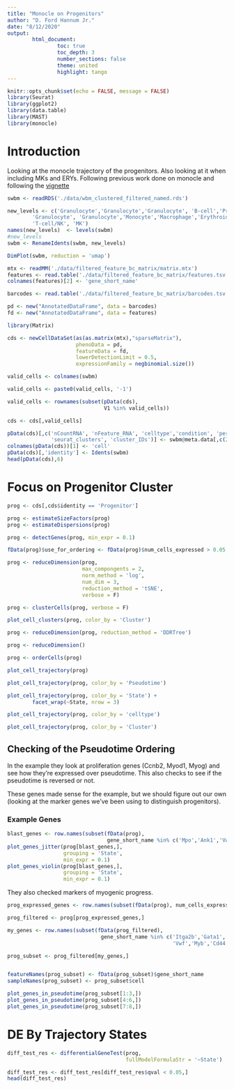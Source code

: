 ```yaml
---
title: "Monocle on Progenitors"
author: "D. Ford Hannum Jr."
date: "8/12/2020"
output: 
        html_document:
                toc: true
                toc_depth: 3
                number_sections: false
                theme: united
                highlight: tango
---
```


```r
knitr::opts_chunk$set(echo = FALSE, message = FALSE)
library(Seurat)
library(ggplot2)
library(data.table)
library(MAST)
library(monocle)
```

# Introduction

Looking at the monocle trajectory of the progenitors. Also looking at it when including MKs and ERYs. Following previous work done on monocle and following the [vignette](http://cole-trapnell-lab.github.io/monocle-release/docs/#constructing-single-cell-trajectories)

```r
swbm <- readRDS('./data/wbm_clustered_filtered_named.rds')
```

```r
new_levels <- c('Granulocyte','Granulocyte','Granulocyte', 'B-cell','Progenitor', 
        'Granulocyte', 'Granulocyte','Monocyte','Macrophage','Erythroid','B-cell',
        'T-cell/NK', 'MK')
names(new_levels)  <- levels(swbm)
#new_levels
swbm <- RenameIdents(swbm, new_levels)

DimPlot(swbm, reduction = 'umap')
```

```r
mtx <- readMM('./data/filtered_feature_bc_matrix/matrix.mtx')
features <- read.table('./data/filtered_feature_bc_matrix/features.tsv')
colnames(features)[2] <- 'gene_short_name'

barcodes <- read.table('./data/filtered_feature_bc_matrix/barcodes.tsv')

pd <- new("AnnotatedDataFrame", data = barcodes)
fd <- new("AnnotatedDataFrame", data = features)

library(Matrix)

cds <- newCellDataSet(as(as.matrix(mtx),"sparseMatrix"),
                      phenoData = pd,
                      featureData = fd,
                      lowerDetectionLimit = 0.5,
                      expressionFamily = negbinomial.size())
```

```r

valid_cells <- colnames(swbm)

valid_cells <- paste0(valid_cells, '-1')

valid_cells <- rownames(subset(pData(cds),
                               V1 %in% valid_cells))

cds <- cds[,valid_cells]
```

```r
pData(cds)[,c('nCountRNA', 'nFeature_RNA', 'celltype','condition', 'percent.mt',
              'seurat_clusters', 'cluster_IDs')] <- swbm@meta.data[,c(2,3,5,6,8,11,15)]
colnames(pData(cds))[1] <- 'cell'
pData(cds)[,'identity'] <- Idents(swbm)
head(pData(cds),6)
```

# Focus on Progenitor Cluster

```r

prog <- cds[,cds$identity == 'Progenitor']

prog <- estimateSizeFactors(prog)
prog <- estimateDispersions(prog)

prog <- detectGenes(prog, min_expr = 0.1)

fData(prog)$use_for_ordering <- fData(prog)$num_cells_expressed > 0.05 * ncol(prog)

prog <- reduceDimension(prog,
                        max_compongents = 2,
                        norm_method = 'log',
                        num_dim = 3,
                        reduction_method = 'tSNE',
                        verbose = F)

prog <- clusterCells(prog, verbose = F)

plot_cell_clusters(prog, color_by = 'Cluster')

prog <- reduceDimension(prog, reduction_method = 'DDRTree')

prog <- reduceDimension()

prog <- orderCells(prog)

plot_cell_trajectory(prog)

plot_cell_trajectory(prog, color_by = 'Pseudotime')

plot_cell_trajectory(prog, color_by = 'State') +
        facet_wrap(~State, nrow = 3)

plot_cell_trajectory(prog, color_by = 'celltype')

plot_cell_trajectory(prog, color_by = 'Cluster')
```

## Checking of the Pseudotime Ordering

In the example they look at proliferation genes (Ccnb2, Myod1, Myog) and see how they're expressed over pseudotime. This also checks to see if the pseudotime is reversed or not.

These genes made sense for the example, but we should figure out our own (looking at the marker genes we've been using to distinguish progenitors).

### Example Genes

```r
blast_genes <- row.names(subset(fData(prog), 
                                gene_short_name %in% c('Mpo','Ank1','Vwf')))
plot_genes_jitter(prog[blast_genes,],
                  grouping = 'State',
                  min_expr = 0.1)
plot_genes_violin(prog[blast_genes,],
                  grouping = 'State',
                  min_expr = 0.1)
```

They also checked markers of myogenic progress.

```r
prog_expressed_genes <- row.names(subset(fData(prog), num_cells_expressed >=10))

prog_filtered <- prog[prog_expressed_genes,]

my_genes <- row.names(subset(fData(prog_filtered),
                              gene_short_name %in% c('Itga2b','Gata1','Mpo', 'Dhrs3',
                                                     'Vwf','Myb','Cd44','Kit')))

prog_subset <- prog_filtered[my_genes,]


featureNames(prog_subset) <- fData(prog_subset)$gene_short_name
sampleNames(prog_subset) <- prog_subset$cell

plot_genes_in_pseudotime(prog_subset[1:3,])
plot_genes_in_pseudotime(prog_subset[4:6,])
plot_genes_in_pseudotime(prog_subset[7:8,])
```

# DE By Trajectory States

```r

diff_test_res <- differentialGeneTest(prog,
                                      fullModelFormulaStr = '~State')

diff_test_res <- diff_test_res[diff_test_res$qval < 0.05,]
head(diff_test_res)

```


